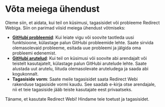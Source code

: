# Võta meiega ühendust

Oleme siin, et aidata, kui teil on küsimusi, tagasisidet või probleeme Redirect Webiga. Siin on parimad viisid meiega ühendust võtmiseks:

- **[GitHubi probleemid](https://github.com/mshibanami/RedirectWeb/issues)**: Kui leiate vigu või soovite taotleda uusi funktsioone, külastage palun GitHubi probleemide lehte. Saate sirvida olemasolevaid probleeme, esitada uue probleemi ja jälgida oma probleemi edenemist.
- **[GitHubi arutelud](https://github.com/mshibanami/RedirectWeb/discussions)**: Kui teil on küsimusi või soovite abi arendajalt või teistelt kasutajatelt, külastage palun GitHubi arutelude lehte. Saate alustada uut arutelu, liituda olemasolevate aruteludega ja saada abi kogukonnalt.
- **Tagasiside vorm**: Saate meile tagasisidet saata Redirect Webi rakenduse tagasiside vormi kaudu. See saadab e-kirja otse arendajale, nii et teie tagasiside jääb teiste kasutajate eest privaatseks.

Täname, et kasutate Redirect Webi! Hindame teie toetust ja tagasisidet.